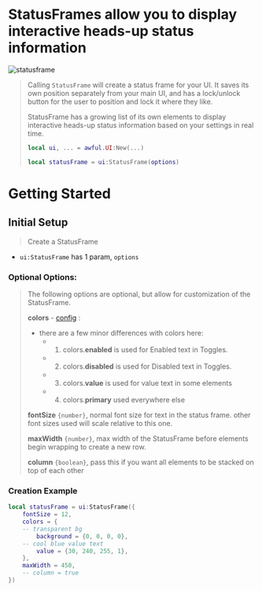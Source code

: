 
# StatusFrames allow you to display interactive heads-up status information

![statusframe](/statusframe.gif)

> Calling `StatusFrame` will create a status frame for your UI. It saves its own position separately from your main UI, and has a lock/unlock button for the user to position and lock it where they like.
>
> StatusFrame has a growing list of its own elements to display interactive heads-up status information based on your settings in real time.
>
> ```lua
> local ui, ... = awful.UI:New(...)
>
> local statusFrame = ui:StatusFrame(options)
> ```

# Getting Started

## Initial Setup

> Create a StatusFrame

- `ui:StatusFrame` has 1 param, `options`

### Optional Options:

> The following options are optional, but allow for customization of the StatusFrame.
>
> **colors** - [config](awful-ui?id=colors) :
>
> - there are a few minor differences with colors here:
>   - 1. colors.**enabled** is used for Enabled text in Toggles.
>   - 2. colors.**disabled** is used for Disabled text in Toggles.
>   - 3. colors.**value** is used for value text in some elements
>   - 4. colors.**primary** used everywhere else
>
> **fontSize** `{number}`, normal font size for text in the status frame. other font sizes used will scale relative to this one.
>
> **maxWidth** `{number}`, max width of the StatusFrame before elements begin wrapping to create a new row.
>
> **column** `{boolean}`, pass this if you want all elements to be stacked on top of each other

### Creation Example

```lua
local statusFrame = ui:StatusFrame({
	fontSize = 12,
	colors = {
    -- transparent bg
		background = {0, 0, 0, 0},
    -- cool blue value text
		value = {30, 240, 255, 1},
	},
	maxWidth = 450,
	-- column = true
})
```
